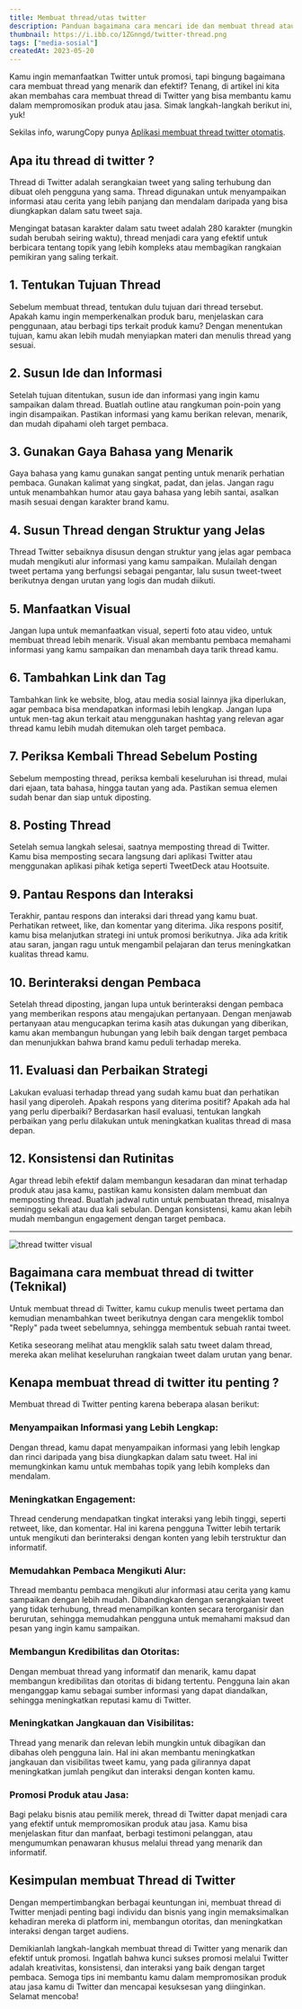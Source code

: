 ```yaml
---
title: Membuat thread/utas twitter
description: Panduan bagaimana cara mencari ide dan membuat thread atau utas panjang di twitter untuk menarik perhatian banyak orang.
thumbnail: https://i.ibb.co/1ZGnngd/twitter-thread.png
tags: ["media-sosial"]
createdAt: 2023-05-20
---
```



 Kamu ingin memanfaatkan Twitter untuk promosi, tapi bingung bagaimana cara membuat thread yang menarik dan efektif? Tenang, di artikel ini kita akan membahas cara membuat thread di Twitter yang bisa membantu kamu dalam mempromosikan produk atau jasa. Simak langkah-langkah berikut ini, yuk!

 Sekilas info, warungCopy punya [Aplikasi membuat thread twitter otomatis](/tools/twitter-thread-generator).

 ## Apa itu thread di twitter ?
 Thread di Twitter adalah serangkaian tweet yang saling terhubung dan dibuat oleh pengguna yang sama. Thread digunakan untuk menyampaikan informasi atau cerita yang lebih panjang dan mendalam daripada yang bisa diungkapkan dalam satu tweet saja. 
 
 Mengingat batasan karakter dalam satu tweet adalah 280 karakter (mungkin sudah berubah seiring waktu), thread menjadi cara yang efektif untuk berbicara tentang topik yang lebih kompleks atau membagikan rangkaian pemikiran yang saling terkait.

## 1. Tentukan Tujuan Thread
Sebelum membuat thread, tentukan dulu tujuan dari thread tersebut. Apakah kamu ingin memperkenalkan produk baru, menjelaskan cara penggunaan, atau berbagi tips terkait produk kamu? Dengan menentukan tujuan, kamu akan lebih mudah menyiapkan materi dan menulis thread yang sesuai.

## 2. Susun Ide dan Informasi
Setelah tujuan ditentukan, susun ide dan informasi yang ingin kamu sampaikan dalam thread. Buatlah outline atau rangkuman poin-poin yang ingin disampaikan. Pastikan informasi yang kamu berikan relevan, menarik, dan mudah dipahami oleh target pembaca.

## 3. Gunakan Gaya Bahasa yang Menarik
Gaya bahasa yang kamu gunakan sangat penting untuk menarik perhatian pembaca. Gunakan kalimat yang singkat, padat, dan jelas. Jangan ragu untuk menambahkan humor atau gaya bahasa yang lebih santai, asalkan masih sesuai dengan karakter brand kamu.

## 4. Susun Thread dengan Struktur yang Jelas
Thread Twitter sebaiknya disusun dengan struktur yang jelas agar pembaca mudah mengikuti alur informasi yang kamu sampaikan. Mulailah dengan tweet pertama yang berfungsi sebagai pengantar, lalu susun tweet-tweet berikutnya dengan urutan yang logis dan mudah diikuti.

## 5. Manfaatkan Visual
Jangan lupa untuk memanfaatkan visual, seperti foto atau video, untuk membuat thread lebih menarik. Visual akan membantu pembaca memahami informasi yang kamu sampaikan dan menambah daya tarik thread kamu.

## 6. Tambahkan Link dan Tag
Tambahkan link ke website, blog, atau media sosial lainnya jika diperlukan, agar pembaca bisa mendapatkan informasi lebih lengkap. Jangan lupa untuk men-tag akun terkait atau menggunakan hashtag yang relevan agar thread kamu lebih mudah ditemukan oleh target pembaca.

## 7. Periksa Kembali Thread Sebelum Posting
Sebelum memposting thread, periksa kembali keseluruhan isi thread, mulai dari ejaan, tata bahasa, hingga tautan yang ada. Pastikan semua elemen sudah benar dan siap untuk diposting.

## 8. Posting Thread
Setelah semua langkah selesai, saatnya memposting thread di Twitter. Kamu bisa memposting secara langsung dari aplikasi Twitter atau menggunakan aplikasi pihak ketiga seperti TweetDeck atau Hootsuite.

## 9. Pantau Respons dan Interaksi
Terakhir, pantau respons dan interaksi dari thread yang kamu buat. Perhatikan retweet, like, dan komentar yang diterima. Jika respons positif, kamu bisa melanjutkan strategi ini untuk promosi berikutnya. Jika ada kritik atau saran, jangan ragu untuk mengambil pelajaran dan terus meningkatkan kualitas thread kamu.

## 10. Berinteraksi dengan Pembaca
Setelah thread diposting, jangan lupa untuk berinteraksi dengan pembaca yang memberikan respons atau mengajukan pertanyaan. Dengan menjawab pertanyaan atau mengucapkan terima kasih atas dukungan yang diberikan, kamu akan membangun hubungan yang lebih baik dengan target pembaca dan menunjukkan bahwa brand kamu peduli terhadap mereka.

## 11. Evaluasi dan Perbaikan Strategi
Lakukan evaluasi terhadap thread yang sudah kamu buat dan perhatikan hasil yang diperoleh. Apakah respons yang diterima positif? Apakah ada hal yang perlu diperbaiki? Berdasarkan hasil evaluasi, tentukan langkah perbaikan yang perlu dilakukan untuk meningkatkan kualitas thread di masa depan.

## 12. Konsistensi dan Rutinitas
Agar thread lebih efektif dalam membangun kesadaran dan minat terhadap produk atau jasa kamu, pastikan kamu konsisten dalam membuat dan memposting thread. Buatlah jadwal rutin untuk pembuatan thread, misalnya seminggu sekali atau dua kali sebulan. Dengan konsistensi, kamu akan lebih mudah membangun engagement dengan target pembaca.

---

![thread twitter visual](https://i.ibb.co/fkt7XF3/thread-white.png)

## Bagaimana cara membuat thread di twitter (Teknikal)
Untuk membuat thread di Twitter, kamu cukup menulis tweet pertama dan kemudian menambahkan tweet berikutnya dengan cara mengeklik tombol "Reply" pada tweet sebelumnya, sehingga membentuk sebuah rantai tweet. 

Ketika seseorang melihat atau mengklik salah satu tweet dalam thread, mereka akan melihat keseluruhan rangkaian tweet dalam urutan yang benar.

## Kenapa membuat thread di twitter itu penting ?

Membuat thread di Twitter penting karena beberapa alasan berikut:

### Menyampaikan Informasi yang Lebih Lengkap: 
Dengan thread, kamu dapat menyampaikan informasi yang lebih lengkap dan rinci daripada yang bisa diungkapkan dalam satu tweet. Hal ini memungkinkan kamu untuk membahas topik yang lebih kompleks dan mendalam.

### Meningkatkan Engagement: 
Thread cenderung mendapatkan tingkat interaksi yang lebih tinggi, seperti retweet, like, dan komentar. Hal ini karena pengguna Twitter lebih tertarik untuk mengikuti dan berinteraksi dengan konten yang lebih terstruktur dan informatif.

### Memudahkan Pembaca Mengikuti Alur: 
Thread membantu pembaca mengikuti alur informasi atau cerita yang kamu sampaikan dengan lebih mudah. Dibandingkan dengan serangkaian tweet yang tidak terhubung, thread menampilkan konten secara terorganisir dan berurutan, sehingga memudahkan pengguna untuk memahami maksud dan pesan yang ingin kamu sampaikan.

### Membangun Kredibilitas dan Otoritas: 
Dengan membuat thread yang informatif dan menarik, kamu dapat membangun kredibilitas dan otoritas di bidang tertentu. Pengguna lain akan menganggap kamu sebagai sumber informasi yang dapat diandalkan, sehingga meningkatkan reputasi kamu di Twitter.

### Meningkatkan Jangkauan dan Visibilitas: 
Thread yang menarik dan relevan lebih mungkin untuk dibagikan dan dibahas oleh pengguna lain. Hal ini akan membantu meningkatkan jangkauan dan visibilitas tweet kamu, yang pada gilirannya dapat meningkatkan jumlah pengikut dan interaksi dengan konten kamu.

### Promosi Produk atau Jasa: 
Bagi pelaku bisnis atau pemilik merek, thread di Twitter dapat menjadi cara yang efektif untuk mempromosikan produk atau jasa. Kamu bisa menjelaskan fitur dan manfaat, berbagi testimoni pelanggan, atau mengumumkan penawaran khusus melalui thread yang menarik dan informatif.

## Kesimpulan membuat Thread di Twitter

Dengan mempertimbangkan berbagai keuntungan ini, membuat thread di Twitter menjadi penting bagi individu dan bisnis yang ingin memaksimalkan kehadiran mereka di platform ini, membangun otoritas, dan meningkatkan interaksi dengan target audiens.

Demikianlah langkah-langkah membuat thread di Twitter yang menarik dan efektif untuk promosi. Ingatlah bahwa kunci sukses promosi melalui Twitter adalah kreativitas, konsistensi, dan interaksi yang baik dengan target pembaca. Semoga tips ini membantu kamu dalam mempromosikan produk atau jasa kamu di Twitter dan mencapai kesuksesan yang diinginkan. Selamat mencoba!